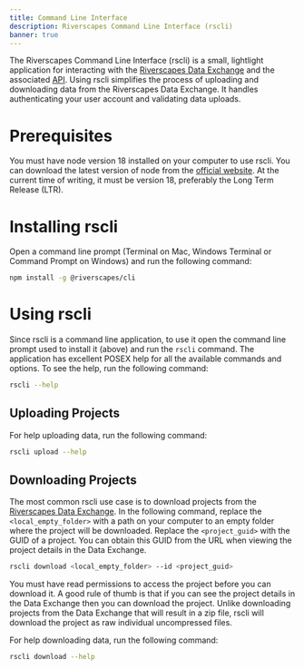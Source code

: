 ```yaml
---
title: Command Line Interface
description: Riverscapes Command Line Interface (rscli)
banner: true
---
```


The Riverscapes Command Line Interface (rscli) is a small, lightlight application for interacting with the [Riverscapes Data Exchange](https://data.riverscapes.net) and the associated [API](./api). Using rscli simplifies the process of uploading and downloading data from the Riverscapes Data Exchange. It handles authenticating your user account and validating data uploads.

# Prerequisites

You must have node version 18 installed on your computer to use rscli. You can download the latest version of node from the [official website](https://nodejs.org/). At the current time of writing, it must be version 18, preferably the Long Term Release (LTR).

# Installing rscli

Open a command line prompt (Terminal on Mac, Windows Terminal or Command Prompt on Windows) and run the following command:

```bash
npm install -g @riverscapes/cli
```

# Using rscli

Since rscli is a command line application, to use it open the command line prompt used to install it (above) and run the `rscli` command. The application has excellent POSEX help for all the available commands and options. To see the help, run the following command:

```bash
rscli --help
```

## Uploading Projects

For help uploading data, run the following command:

```bash
rscli upload --help
```

## Downloading Projects

The most common rscli use case is to download projects from the [Riverscapes Data Exchange](https://data.riverscapes.net). In the following command, replace the `<local_empty_folder>` with a path on your computer to an empty folder where the project will be downloaded. Replace the `<project_guid>` with the GUID of a project. You can obtain this GUID from the URL when viewing the project details in the Data Exchange.

```bash
rscli download <local_empty_folder> --id <project_guid>
```

You must have read permissions to access the project before you can download it. A good rule of thumb is that if you can see the project details in the Data Exchange then you can download the project. Unlike downloading projects from the Data Exchange that will result in a zip file, rscli will download the project as raw individual uncompressed files.

For help downloading data, run the following command:

```bash
rscli download --help
```
